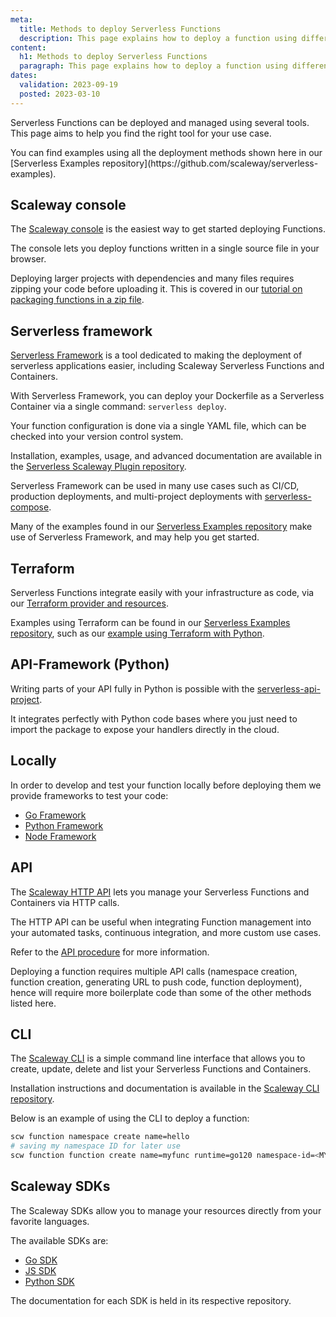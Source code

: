 ```yaml
---
meta:
  title: Methods to deploy Serverless Functions
  description: This page explains how to deploy a function using different tools
content:
  h1: Methods to deploy Serverless Functions
  paragraph: This page explains how to deploy a function using different tools
dates:
  validation: 2023-09-19
  posted: 2023-03-10
---
```


Serverless Functions can be deployed and managed using several tools. This page aims to help you find the right tool for your use case.

<Message type="tip">
  You can find examples using all the deployment methods shown here in our [Serverless Examples repository](https://github.com/scaleway/serverless-examples).
</Message>

## Scaleway console

The [Scaleway console](https://console.scaleway.com/) is the easiest way to get started deploying Functions.

The console lets you deploy functions written in a single source file in your browser.

Deploying larger projects with dependencies and many files requires zipping your code before uploading it. This is covered in our [tutorial on packaging functions in a zip file](/serverless/functions/how-to/package-function-dependencies-in-zip/).

## Serverless framework

[Serverless Framework](https://www.serverless.com/) is a tool dedicated to making the deployment of serverless applications easier, including Scaleway Serverless Functions and Containers.

With Serverless Framework, you can deploy your Dockerfile as a Serverless Container via a single command: `serverless deploy`.

Your function configuration is done via a single YAML file, which can be checked into your version control system.

Installation, examples, usage, and advanced documentation are available in the [Serverless Scaleway Plugin repository](https://github.com/scaleway/serverless-scaleway-functions).

Serverless Framework can be used in many use cases such as CI/CD, production deployments, and multi-project deployments with [serverless-compose](https://www.serverless.com/framework/docs/guides/compose).

Many of the examples found in our [Serverless Examples repository](https://github.com/scaleway/serverless-examples) make use of Serverless Framework, and may help you get started.

## Terraform

Serverless Functions integrate easily with your infrastructure as code, via our [Terraform provider and resources](https://registry.terraform.io/providers/scaleway/scaleway/latest/docs/resources/container).

Examples using Terraform can be found in our [Serverless Examples repository](https://github.com/scaleway/serverless-examples), such as our [example using Terraform with Python](https://github.com/scaleway/serverless-examples/tree/main/functions/terraform-python-example).

## API-Framework (Python)

Writing parts of your API fully in Python is possible with the [serverless-api-project](https://github.com/scaleway/serverless-api-project).

It integrates perfectly with Python code bases where you just need to import the package to
expose your handlers directly in the cloud.

## Locally

In order to develop and test your function locally before deploying them we provide frameworks to test your code:
- [Go Framework](https://github.com/scaleway/serverless-functions-go)
- [Python Framework](https://github.com/scaleway/serverless-functions-python)
- [Node Framework](https://github.com/scaleway/serverless-functions-node)

## API

The [Scaleway HTTP API](https://www.scaleway.com/en/developers/api/) lets you manage your Serverless Functions and Containers via HTTP calls.

The HTTP API can be useful when integrating Function management into your automated tasks, continuous integration, and more custom use cases.

Refer to the [API procedure](/serverless/functions/api-cli/deploy-function-api/) for more information.

<Message type="note"> 
  Deploying a function requires multiple API calls (namespace creation, function creation, generating URL to push code, function deployment), hence will require more boilerplate code than some of the other methods listed here.
</Message>

## CLI

The [Scaleway CLI](https://github.com/scaleway/scaleway-cli) is a simple command line interface that allows you to create, update, delete and list your Serverless Functions and Containers.

Installation instructions and documentation is available in the [Scaleway CLI repository](https://github.com/scaleway/scaleway-cli).

Below is an example of using the CLI to deploy a function:

```sh
scw function namespace create name=hello
# saving my namespace ID for later use
scw function function create name=myfunc runtime=go120 namespace-id=<MY-NAMESPACE-ID>
```

## Scaleway SDKs

The Scaleway SDKs allow you to manage your resources directly from your favorite languages.

The available SDKs are:

- [Go SDK](https://github.com/scaleway/scaleway-sdk-go)
- [JS SDK](https://github.com/scaleway/scaleway-sdk-js)
- [Python SDK](https://github.com/scaleway/scaleway-sdk-python)

The documentation for each SDK is held in its respective repository.
